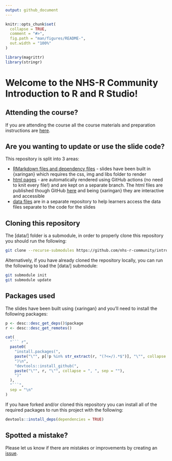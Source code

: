 ```yaml
---
output: github_document
---
```


<!-- README.md is generated from README.Rmd. Please edit that file -->

```r
knitr::opts_chunk$set(
  collapse = TRUE,
  comment = "#>",
  fig.path = "man/figures/README-",
  out.width = "100%"
)

library(magrittr)
library(stringr)
```

# Welcome to the NHS-R Community Introduction to R and R Studio!

<!-- badges: start -->
<!-- badges: end -->

## Attending the course?

If you are attending the course all the course materials and preparation instructions are [here](https://philosopher-analyst.netlify.app/collection/nhsr-intro/prework/).

## Are you wanting to update or use the slide code?

This repository is split into 3 areas:

* [RMarkdown files and dependency files](https://github.com/nhs-r-community/intro_r/tree/main) - slides have been built in {xaringan} which requires the css, img and libs folder to render
* [html pages](https://github.com/nhs-r-community/intro_r/tree/gh-pages) - are automatically rendered using GitHub actions (no need to knit every file!) and are kept on a separate branch. The html files are published though GitHub [here](https://nhs-r-community.github.io/intro_r/) and being {xaringan} they are interactive and accessible
* [data files](https://github.com/nhs-r-community/intro_r_data/tree/26a2e39bd49d4aa95a8efc5b45c398386e6e4ed4) are in a separate repository to help learners access the data files separate to the code for the slides

## Cloning this repository

The [data/] folder is a submodule, in order to properly clone this repository you should run the following:

``` sh
git clone --recurse-submodules https://github.com/nhs-r-community/intro_r.git
```

Alternatively, if you have already cloned the repository locally, you can run the following to load the [data/] submodule:

``` sh
git submodule init
git submodule update
```

## Packages used

The slides have been built using {xaringan} and you'll need to install the following packages:

```r
p <- desc::desc_get_deps()$package
r <- desc::desc_get_remotes()

cat(
  "``` r",
  paste0(
    "install.packages(",
    paste("\"", p[!p %in% str_extract(r, "(?<=/).*$")], "\"", collapse = ", ", sep = ""),
    ")\n",
    "devtools::install_github(",
    paste("\"", r, "\"", collapse = ", ", sep = ""),
    ")"
  ),
  "```",
  sep = "\n"
)
```

If you have forked and/or cloned this repository you can install all of the required packages to run this project with the following:

``` r
devtools::install_deps(dependencies = TRUE)
```

## Spotted a mistake?

Please let us know if there are mistakes or improvements by creating an [issue](https://github.com/nhs-r-community/intro_r/issues). 